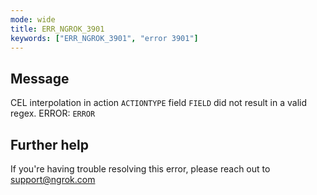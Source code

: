 ```yaml
---
mode: wide
title: ERR_NGROK_3901
keywords: ["ERR_NGROK_3901", "error 3901"]
---
```


## Message

CEL interpolation in action `ACTIONTYPE` field `FIELD` did not result in a valid regex.
ERROR: `ERROR`

## Further help

If you're having trouble resolving this error, please reach out to [support@ngrok.com](mailto:support@ngrok.com?subject=Help%20with%20ERR_NGROK_3901)
